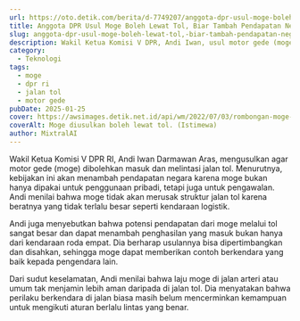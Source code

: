 ```yaml
---
url: https://oto.detik.com/berita/d-7749207/anggota-dpr-usul-moge-boleh-lewat-tol-biar-tambah-pendapatan-negara
title: Anggota DPR Usul Moge Boleh Lewat Tol, Biar Tambah Pendapatan Negara
slug: anggota-dpr-usul-moge-boleh-lewat-tol,-biar-tambah-pendapatan-negara
description: Wakil Ketua Komisi V DPR, Andi Iwan, usul motor gede (moge) boleh masuk tol untuk tambah pendapatan negara. Moge dinilai aman dan tidak merusak jalan.
category:
  - Teknologi
tags:
  - moge
  - dpr ri
  - jalan tol
  - motor gede
pubDate: 2025-01-25
cover: https://awsimages.detik.net.id/api/wm/2022/07/03/rombongan-moge-masuk-tol-di-riau_169.jpeg?wid=54&w=650&v=1&t=jpeg
coverAlt: Moge diusulkan boleh lewat tol. (Istimewa)
author: MixtralAI
---
```

Wakil Ketua Komisi V DPR RI, Andi Iwan Darmawan Aras, mengusulkan agar motor gede (moge) dibolehkan masuk dan melintasi jalan tol. Menurutnya, kebijakan ini akan menambah pendapatan negara karena moge bukan hanya dipakai untuk penggunaan pribadi, tetapi juga untuk pengawalan. Andi menilai bahwa moge tidak akan merusak struktur jalan tol karena beratnya yang tidak terlalu besar seperti kendaraan logistik.

Andi juga menyebutkan bahwa potensi pendapatan dari moge melalui tol sangat besar dan dapat menambah penghasilan yang masuk bukan hanya dari kendaraan roda empat. Dia berharap usulannya bisa dipertimbangkan dan disahkan, sehingga moge dapat memberikan contoh berkendara yang baik kepada pengendara lain.

Dari sudut keselamatan, Andi menilai bahwa laju moge di jalan arteri atau umum tak menjamin lebih aman daripada di jalan tol. Dia menyatakan bahwa perilaku berkendara di jalan biasa masih belum mencerminkan kemampuan untuk mengikuti aturan berlalu lintas yang benar.
